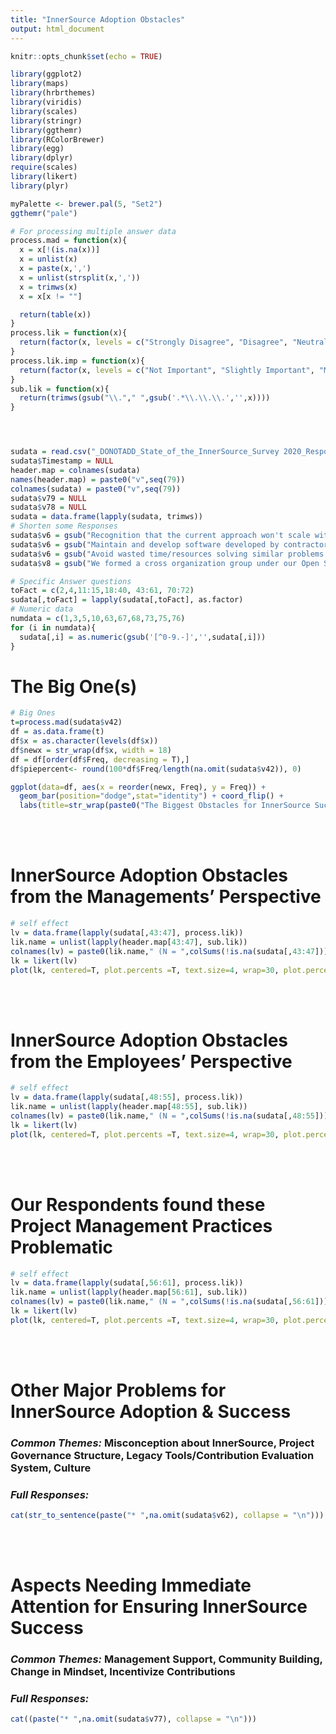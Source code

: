 ```yaml
---
title: "InnerSource Adoption Obstacles"
output: html_document
---
```


<style type="text/css">
.main-container {
  max-width: 1200px;
  margin-left: auto;
  margin-right: auto;
  font-size: 150%;
}
</style>

```r
knitr::opts_chunk$set(echo = TRUE)

library(ggplot2)
library(maps)
library(hrbrthemes)
library(viridis)
library(scales)
library(stringr)
library(ggthemr)
library(RColorBrewer)
library(egg)
library(dplyr)
require(scales)
library(likert)
library(plyr)

myPalette <- brewer.pal(5, "Set2") 
ggthemr("pale") 

# For processing multiple answer data
process.mad = function(x){
  x = x[!(is.na(x))]
  x = unlist(x)
  x = paste(x,',')
  x = unlist(strsplit(x,','))
  x = trimws(x)
  x = x[x != ""]

  return(table(x))
}
process.lik = function(x){
  return(factor(x, levels = c("Strongly Disagree", "Disagree", "Neutral", "Agree", "Strongly Agree")))
}
process.lik.imp = function(x){
  return(factor(x, levels = c("Not Important", "Slightly Important", "Medium Important", "Very Important", "Critically Important")))
}
sub.lik = function(x){
  return(trimws(gsub("\\."," ",gsub('.*\\.\\.\\.','',x))))
}




sudata = read.csv("_DONOTADD_State_of_the_InnerSource_Survey 2020_Responses.csv", na.strings = c('NA',''))
sudata$Timestamp = NULL
header.map = colnames(sudata)
names(header.map) = paste0("v",seq(79))
colnames(sudata) = paste0("v",seq(79))
sudata$v79 = NULL
sudata$v78 = NULL
sudata = data.frame(lapply(sudata, trimws))
# Shorten some Responses
sudata$v6 = gsub("Recognition that the current approach won't scale with our ambitions / trajectory.", 'Accommodate Scaling', sudata$v6)
sudata$v6 = gsub("Maintain and develop software developed by contractors that are no longer with the organization", 'Maintain Software w/o Contractor Support', sudata$v6)
sudata$v6 = gsub("Avoid wasted time/resources solving similar problems multiple times in isolation", 'Creating reusable software', sudata$v6)
sudata$v8 = gsub("We formed a cross organization group under our Open Source Program Office to foster the practice of InnerSource",'Establish InnerSource Foundation', sudata$v8)

# Specific Answer questions
toFact = c(2,4,11:15,18:40, 43:61, 70:72)
sudata[,toFact] = lapply(sudata[,toFact], as.factor)
# Numeric data
numdata = c(1,3,5,10,63,67,68,73,75,76)
for (i in numdata){
  sudata[,i] = as.numeric(gsub('[^0-9.-]','',sudata[,i]))
}
```

# **The Big One(s)**

```r
# Big Ones
t=process.mad(sudata$v42)
df = as.data.frame(t)
df$x = as.character(levels(df$x))
df$newx = str_wrap(df$x, width = 18)
df = df[order(df$Freq, decreasing = T),]
df$piepercent<- round(100*df$Freq/length(na.omit(sudata$v42)), 0)

ggplot(data=df, aes(x = reorder(newx, Freq), y = Freq)) +
  geom_bar(position="dodge",stat="identity") + coord_flip() + 
  labs(title=str_wrap(paste0("The Biggest Obstacles for InnerSource Success (N=",length(na.omit(sudata$v42)), ")" ), 28), x='', y = 'No. of Respondents') +  scale_x_discrete(guide = guide_axis(n.dodge=2)) +theme(text = element_text(size=15)) +  geom_text(aes(label=paste0(Freq,'(',piepercent,"%)")), position=position_dodge(width=0.9), hjust = -0) + scale_y_continuous(limits = c(0,39))

```
<br></br>

# **InnerSource Adoption Obstacles from the Managements' Perspective**
```r
# self effect
lv = data.frame(lapply(sudata[,43:47], process.lik))
lik.name = unlist(lapply(header.map[43:47], sub.lik))
colnames(lv) = paste0(lik.name," (N = ",colSums(!is.na(sudata[,43:47])),")")
lk = likert(lv)
plot(lk, centered=T, plot.percents =T, text.size=4, wrap=30, plot.percent.neutral=F, plot.percent.low=T, plot.percent.high=T) + theme(text = element_text(size=17)) + guides(fill=guide_legend(""))
```
<br></br>

# **InnerSource Adoption Obstacles from the Employees' Perspective**
```r
# self effect
lv = data.frame(lapply(sudata[,48:55], process.lik))
lik.name = unlist(lapply(header.map[48:55], sub.lik))
colnames(lv) = paste0(lik.name," (N = ",colSums(!is.na(sudata[,48:55])),")")
lk = likert(lv)
plot(lk, centered=T, plot.percents =T, text.size=4, wrap=30, plot.percent.neutral=F, plot.percent.low=T, plot.percent.high=T) + theme(text = element_text(size=17)) + guides(fill=guide_legend(""))
```
<br></br>

# **Our Respondents found these Project Management Practices Problematic**
```r
# self effect
lv = data.frame(lapply(sudata[,56:61], process.lik))
lik.name = unlist(lapply(header.map[56:61], sub.lik))
colnames(lv) = paste0(lik.name," (N = ",colSums(!is.na(sudata[,56:61])),")")
lk = likert(lv)
plot(lk, centered=T, plot.percents =T, text.size=4, wrap=30, plot.percent.neutral=F, plot.percent.low=T, plot.percent.high=T) + theme(text = element_text(size=17)) + guides(fill=guide_legend(""))
```
<br></br>

# **Other Major Problems for InnerSource Adoption & Success**

### *Common Themes: *Misconception about InnerSource, Project Governance Structure, Legacy Tools/Contribution Evaluation System, Culture

### *Full Responses:*

```r
cat(str_to_sentence(paste("* ",na.omit(sudata$v62), collapse = "\n")))

```

<br></br>

# **Aspects Needing Immediate Attention for Ensuring InnerSource Success**

### *Common Themes: * Management Support, Community Building, Change in Mindset, Incentivize Contributions

### *Full Responses:*

```r
cat((paste("* ",na.omit(sudata$v77), collapse = "\n")))

```
